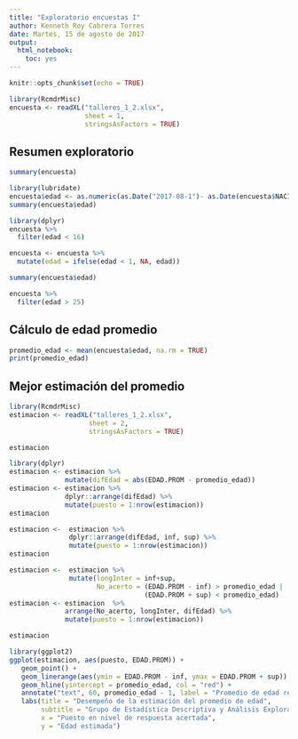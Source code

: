 ```yaml
---
title: "Exploratorio encuestas I"
author: Kenneth Roy Cabrera Torres
date: Martes, 15 de agosto de 2017
output: 
  html_notebook: 
    toc: yes
---
```



<style>
pre {
  overflow-x: auto;
}
pre code {
  word-wrap: normal;
  white-space: pre;
}
</style>


```r
knitr::opts_chunk$set(echo = TRUE)
```

```r
library(RcmdrMisc)
encuesta <- readXL("talleres_1_2.xlsx", 
                   sheet = 1,
                   stringsAsFactors = TRUE)
```


## Resumen exploratorio

```r
summary(encuesta)
```

```r
library(lubridate)
encuesta$edad <- as.numeric(as.Date("2017-08-1")- as.Date(encuesta$NACIMIENTO))/365.25
summary(encuesta$edad)
```

```r
library(dplyr)
encuesta %>%
  filter(edad < 16)
```

```r
encuesta <- encuesta %>%
  mutate(edad = ifelse(edad < 1, NA, edad))

summary(encuesta$edad)
```

```r
encuesta %>%
  filter(edad > 25)
```

## Cálculo de edad promedio

```r
promedio_edad <- mean(encuesta$edad, na.rm = TRUE)
print(promedio_edad)
```

## Mejor estimación del promedio

```r
library(RcmdrMisc)
estimacion <- readXL("talleres_1_2.xlsx", 
                    sheet = 2,
                    stringsAsFactors = TRUE)
```


```r
estimacion
```

```r
library(dplyr)
estimacion <- estimacion %>%
              mutate(difEdad = abs(EDAD.PROM - promedio_edad))
estimacion <- estimacion %>% 
              dplyr::arrange(difEdad) %>%
              mutate(puesto = 1:nrow(estimacion))
estimacion
```

```r
estimacion <-  estimacion %>% 
               dplyr::arrange(difEdad, inf, sup) %>%
               mutate(puesto = 1:nrow(estimacion))
estimacion               
```

```r
estimacion <-  estimacion %>% 
               mutate(longInter = inf+sup,
                      No_acerto = (EDAD.PROM - inf) > promedio_edad |
                                  (EDAD.PROM + sup) < promedio_edad)
estimacion <- estimacion  %>%
              arrange(No_acerto, longInter, difEdad) %>%
              mutate(puesto = 1:nrow(estimacion))

estimacion
```



```r
library(ggplot2)
ggplot(estimacion, aes(puesto, EDAD.PROM)) +
   geom_point() +
   geom_linerange(aes(ymin = EDAD.PROM - inf, ymax = EDAD.PROM + sup)) +
   geom_hline(yintercept = promedio_edad, col = "red") +
   annotate("text", 60, promedio_edad - 1, label = "Promedio de edad real", col = "red") +
   labs(title = "Desempeño de la estimación del promedio de edad",
        subtitle = "Grupo de Estadística Descriptiva y Análisis Exploratorio de Datos 2017",
        x = "Puesto en nivel de respuesta acertada",
        y = "Edad estimada")
```



